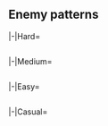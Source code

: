 {{Notice|The following enemy patterns and ship drops are autogenerated.<br>If in doubt, use tooltips to check sample sizes.}}
==Enemy patterns==
{{Section}}
<tabber>
|-|Hard=
{{Event/Map|
{{Event/MapNode|1|Hard|x=454|y=208}}
{{Event/MapNode|AB|Hard|x=522|y=215}}
{{Event/MapNode|A|Hard|x=522|y=96}}
{{Event/MapNode|B|Hard|x=453|y=132}}
{{Event/MapNode|C|Hard|x=405|y=214}}
{{Event/MapNode|D|Hard|x=370|y=308}}
{{Event/MapNode|E|Hard|x=342|y=222}}
{{Event/MapNode|F|Hard|x=331|y=155}}
{{Event/MapNode|G|Hard|x=303|y=116}}
{{Event/MapNode|H|Hard|x=291|y=265}}
{{Event/MapNode|I|Hard|x=271|y=72}}
{{Event/MapNode|J|Hard|x=232|y=313}}
{{Event/MapNode|K|Hard|x=225|y=131}}
{{Event/MapNode|L|Hard|x=219|y=228}}
{{Event/MapNode|L|Hard|x=219|y=229}}
{{Event/MapNode|M|Hard|x=260|y=173}}
{{Event/MapNode|N|Hard|x=145|y=191}}
}}
<div class="scrollable" style="width:800px;max-height:400px;overflow:auto;">
{{Map/Nodes|diff=Hard|name=
|A
|Normal
|{{TooltipSimple|Echelon|21% (148/701)}}<br>{{TooltipSimple|Line Abreast|38% (268/701)}}
|Submarine Ka-Class/Flagship
|Submarine Ka-Class/Elite
|Submarine Ka-Class/Elite
|-
|A
|Normal
|{{TooltipSimple|Echelon|41% (285/701)}}
|Submarine Ka-Class/Flagship
|Submarine Ka-Class/Elite
|Submarine Ka-Class/Elite
|Submarine Ka-Class/Elite
}}
{{Map/Nodes|diff=Hard|name=
|B
|Normal
|{{TooltipSimple|Line Ahead|30% (223/751)}}<br>{{TooltipSimple|Echelon|20% (153/751)}}
|Light Cruiser Ho-Class/Flagship
|Destroyer I-Class/Late Model
|Destroyer I-Class/Late Model
|Destroyer I-Class
|Destroyer I-Class
|-
|B
|Normal
|{{TooltipSimple|Line Ahead|32% (237/751)}}<br>{{TooltipSimple|Echelon|18% (138/751)}}
|Light Cruiser Ho-Class/Flagship
|Destroyer I-Class/Late Model
|Destroyer I-Class/Late Model
|Destroyer I-Class/Late Model
|Destroyer I-Class/Late Model
}}
{{Map/Nodes|diff=Hard|name=
|C
|Normal
|{{TooltipSimple|Line Ahead|15% (1687/11100)}}<br>{{TooltipSimple|Echelon|15% (1705/11100)}}
|Light Cruiser Ho-Class/Flagship
|Destroyer I-Class/Late Model
|Destroyer I-Class/Late Model
|Destroyer I-Class
|-
|C
|Normal
|{{TooltipSimple|Line Ahead|46% (5130/11100)}}<br>{{TooltipSimple|Echelon|23% (2578/11100)}}
|Light Cruiser Ho-Class/Flagship
|Destroyer I-Class/Late Model
|Destroyer I-Class/Late Model
|Destroyer I-Class/Late Model
}}
{{Map/Nodes|diff=Hard|name=
|D
|Normal
|{{TooltipSimple|Echelon|32% (215/681)}}<br>{{TooltipSimple|Line Abreast|38% (262/681)}}
|Submarine Ka-Class/Flagship
|Submarine Ka-Class/Elite
|Submarine Ka-Class/Elite
|Submarine Ka-Class/Elite
|-
|D
|Normal
|{{TooltipSimple|Echelon|30% (204/681)}}
|Submarine Ka-Class/Flagship
|Submarine Ka-Class/Flagship
|Submarine Ka-Class/Elite
|Submarine Ka-Class/Elite
}}
{{Map/Nodes|diff=Hard|name=
|G
|Normal
|{{TooltipSimple|Line Ahead|31% (415/1323)}}<br>{{TooltipSimple|Echelon|20% (267/1323)}}
|Light Cruiser He-Class/Flagship
|Light Cruiser Tsu-Class
|Destroyer I-Class/Late Model
|Destroyer I-Class
|Destroyer I-Class
|Destroyer I-Class
|-
|G
|Normal
|{{TooltipSimple|Line Ahead|31% (404/1323)}}<br>{{TooltipSimple|Echelon|18% (237/1323)}}
|Light Cruiser He-Class/Flagship
|Light Cruiser Tsu-Class
|Destroyer I-Class/Late Model
|Destroyer I-Class/Late Model
|Destroyer I-Class
|Destroyer I-Class
}}
{{Map/Nodes|diff=Hard|name=
|H
|Normal
|{{TooltipSimple|Line Ahead|18% (1551/8435)}}<br>{{TooltipSimple|Echelon|19% (1588/8435)}}
|Light Cruiser Ho-Class/Flagship
|Destroyer I-Class/Late Model
|Destroyer I-Class/Late Model
|Destroyer I-Class
|Destroyer I-Class
|Destroyer I-Class
|-
|H
|Normal
|{{TooltipSimple|Line Ahead|44% (3750/8435)}}<br>{{TooltipSimple|Echelon|18% (1546/8435)}}
|Light Cruiser Ho-Class/Flagship
|Destroyer I-Class/Late Model
|Destroyer I-Class/Late Model
|Destroyer I-Class/Late Model
|Destroyer I-Class
|Destroyer I-Class
}}
{{Map/Nodes|diff=Hard|name=
|K
|Normal
|{{TooltipSimple|Double Line|21% (135/645)}}<br>{{TooltipSimple|Diamond|20% (132/645)}}
|Light Carrier Nu-Class/Flagship III
|Light Cruiser He-Class/Flagship
|Destroyer I-Class/Late Model
|Destroyer I-Class/Late Model
|Transport Ship Wa-Class
|Transport Ship Wa-Class
|-
|K
|Normal
|{{TooltipSimple|Double Line|29% (187/645)}}<br>{{TooltipSimple|Diamond|30% (191/645)}}
|Light Carrier Nu-Class/Flagship III
|Light Cruiser He-Class/Flagship
|Destroyer I-Class/Late Model
|Destroyer I-Class/Late Model
|Transport Ship Wa-Class/Elite
|Transport Ship Wa-Class/Elite
}}
{{Map/Nodes|diff=Hard|name=
|L
|Normal
|{{TooltipSimple|Line Ahead|64% (4530/7070)}}<br>{{TooltipSimple|Double Line|18% (1289/7070)}}<br>{{TooltipSimple|Echelon|18% (1251/7070)}}
|Heavy Cruiser Ri-Class/Flagship
|Light Cruiser He-Class/Flagship
|Torpedo Cruiser Chi-Class/Elite
|Torpedo Cruiser Chi-Class/Elite
|Destroyer I-Class/Late Model
|Destroyer I-Class/Late Model
}}
{{Map/Nodes|diff=Hard|name=
|M
|Normal
|{{TooltipSimple|Echelon|19% (62/330)}}<br>{{TooltipSimple|Line Abreast|38% (125/330)}}
|Submarine Yo-Class/Flagship
|Submarine Ka-Class/Elite
|Submarine Ka-Class/Elite
|Submarine Ka-Class/Elite
|-
|M
|Normal
|{{TooltipSimple|Echelon|43% (143/330)}}
|Submarine Yo-Class/Flagship
|Submarine Ka-Class/Flagship
|Submarine Ka-Class/Elite
|Submarine Ka-Class/Elite
}}
{{Map/Nodes|diff=Hard|name=
|N
|Boss
|{{TooltipSimple|Line Ahead|35% (2100/6007)}}
|French Battleship Princess Vacation Mode/III
|Light Cruiser He-Class/Flagship
|Light Cruiser Tsu-Class
|Destroyer I-Class/Late Model
|Destroyer I-Class/Late Model
|Destroyer I-Class/Late Model
|-
|N
|Boss
|{{TooltipSimple|Line Ahead|34% (2058/6007)}}
|French Battleship Princess Vacation Mode/III
|Light Carrier Nu-Class/Flagship III
|Light Cruiser He-Class/Flagship
|Light Cruiser Tsu-Class
|Destroyer I-Class/Late Model
|Destroyer I-Class/Late Model
|-
|N
|Boss/Final
|{{TooltipSimple|Line Ahead|31% (1849/6007)}}
|French Battleship Princess Vacation Mode/Damaged III
|Light Carrier Nu-Class/Flagship III
|Light Cruiser He-Class/Flagship
|Light Cruiser Tsu-Class
|Destroyer I-Class/Late Model
|Destroyer I-Class/Late Model
}}
</div> <!-- overflow -->
|-|Medium=
{{Event/Map|
{{Event/MapNode|1|Medium|x=454|y=208}}
{{Event/MapNode|AB|Medium|x=522|y=215}}
{{Event/MapNode|A|Medium|x=522|y=96}}
{{Event/MapNode|B|Medium|x=453|y=132}}
{{Event/MapNode|C|Medium|x=405|y=214}}
{{Event/MapNode|D|Medium|x=370|y=308}}
{{Event/MapNode|E|Medium|x=342|y=222}}
{{Event/MapNode|F|Medium|x=331|y=155}}
{{Event/MapNode|G|Medium|x=303|y=116}}
{{Event/MapNode|H|Medium|x=291|y=265}}
{{Event/MapNode|I|Medium|x=271|y=72}}
{{Event/MapNode|J|Medium|x=232|y=313}}
{{Event/MapNode|K|Medium|x=225|y=131}}
{{Event/MapNode|L|Medium|x=219|y=228}}
{{Event/MapNode|L|Medium|x=219|y=229}}
{{Event/MapNode|M|Medium|x=260|y=173}}
{{Event/MapNode|N|Medium|x=145|y=191}}
}}
<div class="scrollable" style="width:800px;max-height:400px;overflow:auto;">
{{Map/Nodes|diff=Medium|name=
|A
|Normal
|{{TooltipSimple|Echelon|17% (9/54)}}<br>{{TooltipSimple|Line Abreast|15% (8/54)}}
|Submarine Ka-Class/Elite
|Submarine Ka-Class/Elite
|Submarine Ka-Class
|-
|A
|Normal
|{{TooltipSimple|Echelon|22% (12/54)}}<br>{{TooltipSimple|Line Abreast|46% (25/54)}}
|Submarine Ka-Class/Elite
|Submarine Ka-Class/Elite
|Submarine Ka-Class/Elite
}}
{{Map/Nodes|diff=Medium|name=
|B
|Normal
|{{TooltipSimple|Line Ahead|18% (10/55)}}<br>{{TooltipSimple|Echelon|44% (24/55)}}
|Light Cruiser Ho-Class/Flagship
|Destroyer I-Class/Late Model
|Destroyer I-Class
|Destroyer I-Class
|Destroyer I-Class
|-
|B
|Normal
|{{TooltipSimple|Line Ahead|27% (15/55)}}<br>{{TooltipSimple|Echelon|11% (6/55)}}
|Light Cruiser Ho-Class/Flagship
|Destroyer I-Class/Late Model
|Destroyer I-Class/Late Model
|Destroyer I-Class
|Destroyer I-Class
}}
{{Map/Nodes|diff=Medium|name=
|C
|Normal
|{{TooltipSimple|Line Ahead|17% (184/1106)}}<br>{{TooltipSimple|Echelon|17% (184/1106)}}
|Light Cruiser Ho-Class/Flagship
|Destroyer I-Class
|Destroyer I-Class
|Destroyer I-Class
|-
|C
|Normal
|{{TooltipSimple|Line Ahead|42% (468/1106)}}<br>{{TooltipSimple|Echelon|24% (270/1106)}}
|Light Cruiser Ho-Class/Flagship
|Destroyer I-Class/Late Model
|Destroyer I-Class
|Destroyer I-Class
}}
{{Map/Nodes|diff=Medium|name=
|D
|Normal
|{{TooltipSimple|Echelon|20% (10/49)}}<br>{{TooltipSimple|Line Abreast|22% (11/49)}}
|Submarine Ka-Class/Elite
|Submarine Ka-Class
|Submarine Ka-Class
|Submarine Ka-Class
|-
|D
|Normal
|{{TooltipSimple|Echelon|27% (13/49)}}<br>{{TooltipSimple|Line Abreast|31% (15/49)}}
|Submarine Ka-Class/Elite
|Submarine Ka-Class/Elite
|Submarine Ka-Class
|Submarine Ka-Class
}}
{{Map/Nodes|diff=Medium|name=
|G
|Normal
|{{TooltipSimple|Line Ahead|26% (46/179)}}<br>{{TooltipSimple|Echelon|23% (42/179)}}
|Light Cruiser He-Class/Flagship
|Light Cruiser Tsu-Class
|Destroyer I-Class/Late Model
|Destroyer I-Class
|Destroyer I-Class
|-
|G
|Normal
|{{TooltipSimple|Line Ahead|23% (41/179)}}<br>{{TooltipSimple|Echelon|28% (50/179)}}
|Light Cruiser He-Class/Flagship
|Light Cruiser Tsu-Class
|Destroyer I-Class/Late Model
|Destroyer I-Class
|Destroyer I-Class
|Destroyer I-Class
}}
{{Map/Nodes|diff=Medium|name=
|H
|Normal
|{{TooltipSimple|Line Ahead|26% (217/835)}}<br>{{TooltipSimple|Echelon|34% (288/835)}}
|Light Cruiser Ho-Class/Flagship
|Destroyer I-Class/Late Model
|Destroyer I-Class
|Destroyer I-Class
|Destroyer I-Class
|Destroyer I-Class
|-
|H
|Normal
|{{TooltipSimple|Line Ahead|20% (164/835)}}<br>{{TooltipSimple|Echelon|20% (166/835)}}
|Light Cruiser Ho-Class/Flagship
|Destroyer I-Class/Late Model
|Destroyer I-Class/Late Model
|Destroyer I-Class
|Destroyer I-Class
|Destroyer I-Class
}}
{{Map/Nodes|diff=Medium|name=
|K
|Normal
|{{TooltipSimple|Double Line|13% (6/48)}}<br>{{TooltipSimple|Diamond|15% (7/48)}}
|Light Carrier Nu-Class/Elite II
|Destroyer I-Class/Late Model
|Destroyer I-Class/Late Model
|Transport Ship Wa-Class
|Transport Ship Wa-Class
|-
|K
|Normal
|{{TooltipSimple|Double Line|27% (13/48)}}<br>{{TooltipSimple|Diamond|35% (17/48)}}
|Light Carrier Nu-Class/Elite II
|Light Cruiser He-Class/Flagship
|Destroyer I-Class/Late Model
|Destroyer I-Class/Late Model
|Transport Ship Wa-Class
|Transport Ship Wa-Class
|-
|K
|Normal
|{{TooltipSimple|Double Line|6% (3/48)}}<br>{{TooltipSimple|Diamond|4% (2/48)}}
|Light Carrier Nu-Class/Flagship III
|Light Cruiser He-Class/Flagship
|Destroyer I-Class/Late Model
|Destroyer I-Class/Late Model
|Transport Ship Wa-Class
|Transport Ship Wa-Class
}}
{{Map/Nodes|diff=Medium|name=
|L
|Normal
|{{TooltipSimple|Line Ahead|58% (448/766)}}<br>{{TooltipSimple|Double Line|23% (177/766)}}<br>{{TooltipSimple|Echelon|18% (141/766)}}
|Heavy Cruiser Ri-Class/Flagship
|Torpedo Cruiser Chi-Class/Elite
|Torpedo Cruiser Chi-Class/Elite
|Destroyer I-Class/Late Model
|Destroyer I-Class
|Destroyer I-Class
}}
{{Map/Nodes|diff=Medium|name=
|M
|Normal
|{{TooltipSimple|Echelon|19% (18/96)}}<br>{{TooltipSimple|Line Abreast|23% (22/96)}}
|Submarine Yo-Class/Elite
|Submarine Ka-Class
|Submarine Ka-Class
|Submarine Ka-Class
|-
|M
|Normal
|{{TooltipSimple|Echelon|24% (23/96)}}<br>{{TooltipSimple|Line Abreast|34% (33/96)}}
|Submarine Yo-Class/Elite
|Submarine Ka-Class/Elite
|Submarine Ka-Class
|Submarine Ka-Class
}}
{{Map/Nodes|diff=Medium|name=
|N
|Boss
|{{TooltipSimple|Line Ahead|73% (528/720)}}
|French Battleship Princess Vacation Mode/II
|Destroyer I-Class/Late Model
|Destroyer I-Class/Late Model
|Destroyer I-Class
|Destroyer I-Class
|-
|N
|Boss/Final
|{{TooltipSimple|Line Ahead|27% (192/720)}}
|French Battleship Princess Vacation Mode/Damaged II
|Light Cruiser He-Class/Flagship
|Destroyer I-Class/Late Model
|Destroyer I-Class/Late Model
|Destroyer I-Class
|Destroyer I-Class
}}
</div> <!-- overflow -->
|-|Easy=
{{Event/Map|
{{Event/MapNode|1|Easy|x=454|y=208}}
{{Event/MapNode|AB|Easy|x=522|y=215}}
{{Event/MapNode|A|Easy|x=522|y=96}}
{{Event/MapNode|B|Easy|x=453|y=132}}
{{Event/MapNode|C|Easy|x=405|y=214}}
{{Event/MapNode|D|Easy|x=370|y=308}}
{{Event/MapNode|E|Easy|x=342|y=222}}
{{Event/MapNode|F|Easy|x=331|y=155}}
{{Event/MapNode|G|Easy|x=303|y=116}}
{{Event/MapNode|H|Easy|x=291|y=265}}
{{Event/MapNode|I|Easy|x=271|y=72}}
{{Event/MapNode|J|Easy|x=232|y=313}}
{{Event/MapNode|K|Easy|x=225|y=131}}
{{Event/MapNode|L|Easy|x=219|y=228}}
{{Event/MapNode|L|Easy|x=219|y=229}}
{{Event/MapNode|M|Easy|x=260|y=173}}
{{Event/MapNode|N|Easy|x=145|y=191}}
}}
<div class="scrollable" style="width:800px;max-height:400px;overflow:auto;">
{{Map/Nodes|diff=Easy|name=
|A
|Normal
|{{TooltipSimple|Echelon|30% (47/155)}}<br>{{TooltipSimple|Line Abreast|19% (30/155)}}
|Submarine Ka-Class/Elite
|Submarine Ka-Class
|Submarine Ka-Class
|-
|A
|Normal
|{{TooltipSimple|Echelon|35% (54/155)}}<br>{{TooltipSimple|Line Abreast|15% (24/155)}}
|Submarine Ka-Class/Elite
|Submarine Ka-Class/Elite
|Submarine Ka-Class
}}
{{Map/Nodes|diff=Easy|name=
|B
|Normal
|{{TooltipSimple|Line Ahead|37% (62/167)}}<br>{{TooltipSimple|Echelon|24% (40/167)}}
|Light Cruiser Ho-Class/Flagship
|Destroyer I-Class
|Destroyer I-Class
|Destroyer I-Class
|Destroyer I-Class
|-
|B
|Normal
|{{TooltipSimple|Line Ahead|21% (35/167)}}<br>{{TooltipSimple|Echelon|18% (30/167)}}
|Light Cruiser Ho-Class/Flagship
|Destroyer I-Class/Late Model
|Destroyer I-Class
|Destroyer I-Class
|Destroyer I-Class
}}
{{Map/Nodes|diff=Easy|name=
|C
|Normal
|{{TooltipSimple|Echelon|30% (676/2261)}}
|Destroyer I-Class/Late Model
|Destroyer I-Class
|Destroyer I-Class
|Destroyer I-Class
|-
|C
|Normal
|{{TooltipSimple|Line Ahead|41% (920/2261)}}<br>{{TooltipSimple|Echelon|29% (665/2261)}}
|Light Cruiser Ho-Class/Flagship
|Destroyer I-Class
|Destroyer I-Class
|Destroyer I-Class
}}
{{Map/Nodes|diff=Easy|name=
|D
|Normal
|{{TooltipSimple|Echelon|20% (23/113)}}<br>{{TooltipSimple|Line Abreast|20% (23/113)}}
|Submarine Ka-Class/Elite
|Submarine Ka-Class
|Submarine Ka-Class
|-
|D
|Normal
|{{TooltipSimple|Echelon|24% (27/113)}}<br>{{TooltipSimple|Line Abreast|35% (40/113)}}
|Submarine Ka-Class/Elite
|Submarine Ka-Class
|Submarine Ka-Class
|Submarine Ka-Class
}}
{{Map/Nodes|diff=Easy|name=
|G
|Normal
|{{TooltipSimple|Line Ahead|30% (135/456)}}<br>{{TooltipSimple|Echelon|29% (133/456)}}
|Light Cruiser He-Class/Flagship
|Light Cruiser Tsu-Class
|Destroyer I-Class
|Destroyer I-Class
|Destroyer I-Class
|-
|G
|Normal
|{{TooltipSimple|Line Ahead|21% (98/456)}}<br>{{TooltipSimple|Echelon|20% (90/456)}}
|Light Cruiser He-Class/Flagship
|Light Cruiser Tsu-Class
|Destroyer I-Class/Late Model
|Destroyer I-Class
|Destroyer I-Class
}}
{{Map/Nodes|diff=Easy|name=
|H
|Normal
|{{TooltipSimple|Echelon|19% (306/1590)}}
|Destroyer I-Class
|Destroyer I-Class
|Destroyer I-Class
|Destroyer I-Class
|Destroyer I-Class
|Destroyer I-Class
|-
|H
|Normal
|{{TooltipSimple|Line Ahead|20% (316/1590)}}<br>{{TooltipSimple|Echelon|22% (345/1590)}}
|Light Cruiser Ho-Class/Flagship
|Destroyer I-Class
|Destroyer I-Class
|Destroyer I-Class
|Destroyer I-Class
|Destroyer I-Class
|-
|H
|Normal
|{{TooltipSimple|Line Ahead|20% (312/1590)}}<br>{{TooltipSimple|Echelon|20% (311/1590)}}
|Light Cruiser Ho-Class/Flagship
|Destroyer I-Class/Late Model
|Destroyer I-Class
|Destroyer I-Class
|Destroyer I-Class
|Destroyer I-Class
}}
{{Map/Nodes|diff=Easy|name=
|K
|Normal
|{{TooltipSimple|Diamond|20% (31/152)}}
|Light Carrier Nu-Class/Elite
|Destroyer I-Class/Late Model
|Destroyer I-Class/Late Model
|Transport Ship Wa-Class
|Transport Ship Wa-Class
|-
|K
|Normal
|{{TooltipSimple|Double Line|34% (51/152)}}<br>{{TooltipSimple|Diamond|24% (36/152)}}
|Light Carrier Nu-Class/Elite II
|Destroyer I-Class/Late Model
|Destroyer I-Class/Late Model
|Transport Ship Wa-Class
|Transport Ship Wa-Class
|-
|K
|Normal
|{{TooltipSimple|Double Line|9% (14/152)}}<br>{{TooltipSimple|Diamond|13% (20/152)}}
|Light Carrier Nu-Class/Elite II
|Light Cruiser He-Class/Flagship
|Destroyer I-Class/Late Model
|Destroyer I-Class/Late Model
|Transport Ship Wa-Class
|Transport Ship Wa-Class
}}
{{Map/Nodes|diff=Easy|name=
|L
|Normal
|{{TooltipSimple|Line Ahead|36% (522/1462)}}<br>{{TooltipSimple|Double Line|30% (434/1462)}}<br>{{TooltipSimple|Echelon|13% (191/1462)}}
|Heavy Cruiser Ri-Class/Elite
|Torpedo Cruiser Chi-Class/Elite
|Torpedo Cruiser Chi-Class/Elite
|Destroyer I-Class
|Destroyer I-Class
|Destroyer I-Class
|-
|L
|Normal
|{{TooltipSimple|Double Line|11% (158/1462)}}<br>{{TooltipSimple|Echelon|11% (157/1462)}}
|Heavy Cruiser Ri-Class/Flagship
|Torpedo Cruiser Chi-Class/Elite
|Torpedo Cruiser Chi-Class/Elite
|Destroyer I-Class/Late Model
|Destroyer I-Class
|Destroyer I-Class
}}
{{Map/Nodes|diff=Easy|name=
|M
|Normal
|{{TooltipSimple|Echelon|28% (66/232)}}<br>{{TooltipSimple|Line Abreast|23% (54/232)}}
|Submarine Yo-Class/Elite
|Submarine Ka-Class
|Submarine Ka-Class
|-
|M
|Normal
|{{TooltipSimple|Echelon|26% (60/232)}}<br>{{TooltipSimple|Line Abreast|22% (52/232)}}
|Submarine Yo-Class/Elite
|Submarine Ka-Class
|Submarine Ka-Class
|Submarine Ka-Class
}}
{{Map/Nodes|diff=Easy|name=
|N
|Boss
|{{TooltipSimple|Line Ahead|80% (1106/1391)}}
|French Battleship Princess Vacation Mode
|Destroyer I-Class/Late Model
|Destroyer I-Class
|Destroyer I-Class
|Destroyer I-Class
|-
|N
|Boss/Final
|{{TooltipSimple|Line Ahead|20% (285/1391)}}
|French Battleship Princess Vacation Mode/Damaged
|Destroyer I-Class/Late Model
|Destroyer I-Class/Late Model
|Destroyer I-Class
|Destroyer I-Class
}}
</div> <!-- overflow -->
|-|Casual=
{{Event/Map|
{{Event/MapNode|1|Casual|x=454|y=208}}
{{Event/MapNode|AB|Casual|x=522|y=215}}
{{Event/MapNode|A|Casual|x=522|y=96}}
{{Event/MapNode|B|Casual|x=453|y=132}}
{{Event/MapNode|C|Casual|x=405|y=214}}
{{Event/MapNode|D|Casual|x=370|y=308}}
{{Event/MapNode|E|Casual|x=342|y=222}}
{{Event/MapNode|F|Casual|x=331|y=155}}
{{Event/MapNode|G|Casual|x=303|y=116}}
{{Event/MapNode|H|Casual|x=291|y=265}}
{{Event/MapNode|I|Casual|x=271|y=72}}
{{Event/MapNode|J|Casual|x=232|y=313}}
{{Event/MapNode|K|Casual|x=225|y=131}}
{{Event/MapNode|L|Casual|x=219|y=228}}
{{Event/MapNode|L|Casual|x=219|y=229}}
{{Event/MapNode|M|Casual|x=260|y=173}}
{{Event/MapNode|N|Casual|x=145|y=191}}
}}
<div class="scrollable" style="width:800px;max-height:400px;overflow:auto;">
{{Map/Nodes|diff=Casual|name=
|A
|Normal
|{{TooltipSimple|Echelon|35% (13/37)}}<br>{{TooltipSimple|Line Abreast|65% (24/37)}}
|Submarine Ka-Class/Elite
|Submarine Ka-Class
|Submarine Ka-Class
}}
{{Map/Nodes|diff=Casual|name=
|B
|Normal
|{{TooltipSimple|Echelon|61% (23/38)}}
|Destroyer I-Class
|Destroyer I-Class
|Destroyer I-Class
|Destroyer I-Class
|Destroyer I-Class
|-
|B
|Normal
|{{TooltipSimple|Line Ahead|18% (7/38)}}<br>{{TooltipSimple|Echelon|21% (8/38)}}
|Light Cruiser Ho-Class/Flagship
|Destroyer I-Class
|Destroyer I-Class
|Destroyer I-Class
|Destroyer I-Class
}}
{{Map/Nodes|diff=Casual|name=
|C
|Normal
|{{TooltipSimple|Echelon|58% (279/484)}}
|Destroyer I-Class/Late Model
|Destroyer I-Class
|Destroyer I-Class
|Destroyer I-Class
|-
|C
|Normal
|{{TooltipSimple|Line Ahead|21% (100/484)}}<br>{{TooltipSimple|Echelon|22% (105/484)}}
|Light Cruiser Ho-Class/Flagship
|Destroyer I-Class
|Destroyer I-Class
|Destroyer I-Class
}}
{{Map/Nodes|diff=Casual|name=
|D
|Normal
|{{TooltipSimple|Echelon|53% (16/30)}}<br>{{TooltipSimple|Line Abreast|47% (14/30)}}
|Submarine Ka-Class/Elite
|Submarine Ka-Class
|Submarine Ka-Class
}}
{{Map/Nodes|diff=Casual|name=
|G
|Normal
|{{TooltipSimple|Echelon|57% (66/116)}}
|Light Cruiser Tsu-Class
|Destroyer I-Class
|Destroyer I-Class
|Destroyer I-Class
|Destroyer I-Class
|-
|G
|Normal
|{{TooltipSimple|Line Ahead|20% (23/116)}}<br>{{TooltipSimple|Echelon|23% (27/116)}}
|Light Cruiser He-Class/Flagship
|Light Cruiser Tsu-Class
|Destroyer I-Class
|Destroyer I-Class
|Destroyer I-Class
}}
{{Map/Nodes|diff=Casual|name=
|H
|Normal
|{{TooltipSimple|Echelon|45% (133/297)}}
|Destroyer I-Class
|Destroyer I-Class
|Destroyer I-Class
|Destroyer I-Class
|Destroyer I-Class
|Destroyer I-Class
|-
|H
|Normal
|{{TooltipSimple|Line Ahead|26% (78/297)}}<br>{{TooltipSimple|Echelon|29% (86/297)}}
|Light Cruiser Ho-Class/Flagship
|Destroyer I-Class
|Destroyer I-Class
|Destroyer I-Class
|Destroyer I-Class
|Destroyer I-Class
}}
{{Map/Nodes|diff=Casual|name=
|K
|Normal
|{{TooltipSimple|Diamond|59% (34/58)}}
|Light Carrier Nu-Class/Elite
|Destroyer I-Class/Late Model
|Destroyer I-Class/Late Model
|Transport Ship Wa-Class
|Transport Ship Wa-Class
|-
|K
|Normal
|{{TooltipSimple|Double Line|26% (15/58)}}<br>{{TooltipSimple|Diamond|16% (9/58)}}
|Light Carrier Nu-Class/Elite II
|Destroyer I-Class/Late Model
|Destroyer I-Class/Late Model
|Transport Ship Wa-Class
|Transport Ship Wa-Class
}}
{{Map/Nodes|diff=Casual|name=
|L
|Normal
|{{TooltipSimple|Line Ahead|30% (81/266)}}<br>{{TooltipSimple|Double Line|42% (112/266)}}<br>{{TooltipSimple|Echelon|27% (73/266)}}
|Heavy Cruiser Ri-Class/Elite
|Torpedo Cruiser Chi-Class/Elite
|Torpedo Cruiser Chi-Class/Elite
|Destroyer I-Class
|Destroyer I-Class
|Destroyer I-Class
}}
{{Map/Nodes|diff=Casual|name=
|M
|Normal
|{{TooltipSimple|Echelon|49% (19/39)}}<br>{{TooltipSimple|Line Abreast|51% (20/39)}}
|Submarine Yo-Class/Elite
|Submarine Ka-Class
|Submarine Ka-Class
}}
{{Map/Nodes|diff=Casual|name=
|N
|Boss
|{{TooltipSimple|Line Ahead|79% (171/217)}}
|French Battleship Princess Vacation Mode
|Destroyer I-Class
|Destroyer I-Class
|-
|N
|Boss/Final
|{{TooltipSimple|Line Ahead|21% (46/217)}}
|French Battleship Princess Vacation Mode/Damaged
|Destroyer I-Class/Late Model
|Destroyer I-Class
|Destroyer I-Class
}}
</div> <!-- overflow -->
</tabber>
{{SectionEnd}}